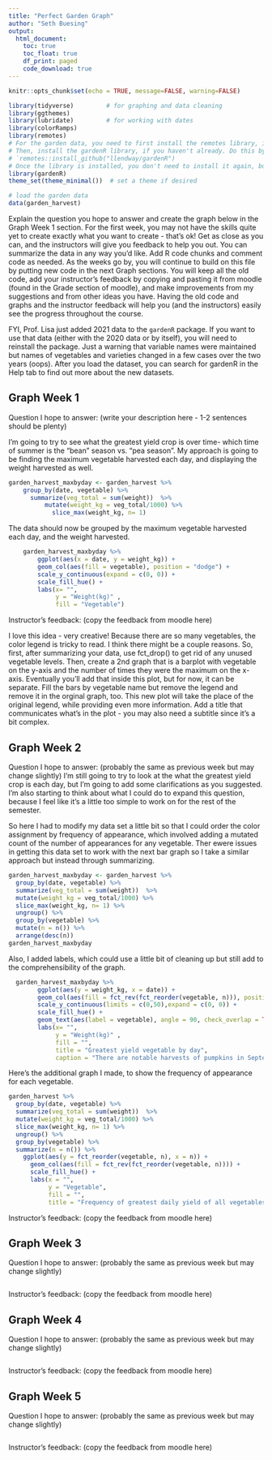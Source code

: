 ```yaml
---
title: "Perfect Garden Graph"
author: "Seth Buesing"
output: 
  html_document:
    toc: true
    toc_float: true
    df_print: paged
    code_download: true
---
```


```r
knitr::opts_chunk$set(echo = TRUE, message=FALSE, warning=FALSE)
```

```r
library(tidyverse)         # for graphing and data cleaning
library(ggthemes)
library(lubridate)         # for working with dates
library(colorRamps)
library(remotes)
# For the garden data, you need to first install the remotes library, if you haven't already
# Then, install the gardenR library, if you haven't already. Do this by uncommenting the code below (delete the hashtag) and running it. Then, you should delete this line of code or add the hashtag back so you don't reinstall each time.
# `remotes::install_github("llendway/gardenR")
# Once the library is installed, you don't need to install it again, but each time you need to load the library using the code below. You will know if you haven't installed the library if the code below produces an error.
library(gardenR)
theme_set(theme_minimal())  # set a theme if desired
```

```r
# load the garden data 
data(garden_harvest)
```

Explain the question you hope to answer and create the graph below in the Graph Week 1 section. For the first week, you may not have the skills quite yet to create exactly what you want to create - that's ok! Get as close as you can, and the instructors will give you feedback to help you out. You can summarize the data in any way you'd like. Add R code chunks and comment code as needed. As the weeks go by, you will continue to build on this file by putting new code in the next Graph sections. You will keep all the old code, add your instructor's feedback by copying and pasting it from moodle (found in the Grade section of moodle), and make improvements from my suggestions and from other ideas you have. Having the old code and graphs and the instructor feedback will help you (and the instructors) easily see the progress throughout the course.

FYI, Prof. Lisa just added 2021 data to the `gardenR` package. If you want to use that data (either with the 2020 data or by itself), you will need to reinstall the package. Just a warning that variable names were maintained but names of vegetables and varieties changed in a few cases over the two years (oops). After you load the dataset, you can search for gardenR in the Help tab to find out more about the new datasets.

## Graph Week 1

Question I hope to answer: (write your description here - 1-2 sentences should be plenty)

I'm going to try to see what the greatest yield crop is over time- which time of summer is the "bean" season vs. "pea season". My approach is going to be finding the maximum vegetable harvested each day, and displaying the weight harvested as well.

```r
garden_harvest_maxbyday <- garden_harvest %>% 
    group_by(date, vegetable) %>% 
      summarize(veg_total = sum(weight))  %>% 
          mutate(weight_kg = veg_total/1000) %>% 
            slice_max(weight_kg, n= 1)
```

The data should now be grouped by the maximum vegetable harvested each day, and the weight harvested.

```r
    garden_harvest_maxbyday %>% 
        ggplot(aes(x = date, y = weight_kg)) +
        geom_col(aes(fill = vegetable), position = "dodge") +
        scale_y_continuous(expand = c(0, 0)) +
        scale_fill_hue() +
        labs(x= "",
             y = "Weight(kg)" ,
             fill = "Vegetable")
```


Instructor's feedback: (copy the feedback from moodle here)

	
I love this idea - very creative! Because there are so many vegetables, the color legend is tricky to read. I think there might be a couple reasons. So, first, after summarizing your data, use fct_drop() to get rid of any unused vegetable levels. Then, create a 2nd graph that is a barplot with vegetable on the y-axis and the number of times they were the maximum on the x-axis. Eventually you'll add that inside this plot, but for now, it can be separate. Fill the bars by vegetable name but remove the legend and remove it in the orginal graph, too. This new plot will take the place of the original legend, while providing even more information. Add a title that communicates what's in the plot - you may also need a subtitle since it's a bit complex.

## Graph Week 2

Question I hope to answer: (probably the same as previous week but may change slightly)
I'm still going to try to look at the what the greatest yield crop is each day, but I'm going to add some clarifications as you suggested. I'm also starting to think about what I could do to expand this question, because I feel like it's a little too simple to work on for the rest of the semester.

So here I had to modify my data set a little bit so that I could order the color assignment by frequency of appearance, which involved adding a mutated count of the number of appearances for any vegetable. Ther ewere issues in getting this data set to work with the next bar graph so I take a similar approach but instead through summarizing.
```r
garden_harvest_maxbyday <- garden_harvest %>% 
  group_by(date, vegetable) %>% 
  summarize(veg_total = sum(weight))  %>% 
  mutate(weight_kg = veg_total/1000) %>% 
  slice_max(weight_kg, n= 1) %>% 
  ungroup() %>%
  group_by(vegetable) %>% 
  mutate(n = n()) %>% 
  arrange(desc(n))
garden_harvest_maxbyday
```
Also, I added labels, which could use a little bit of cleaning up but still add to the comprehensibility of the graph.
```r
  garden_harvest_maxbyday %>% 
        ggplot(aes(y = weight_kg, x = date)) +
        geom_col(aes(fill = fct_rev(fct_reorder(vegetable, n))), position = "dodge") +
        scale_y_continuous(limits = c(0,50),expand = c(0, 0)) +
        scale_fill_hue() +
        geom_text(aes(label = vegetable), angle = 90, check_overlap = TRUE, hjust = -.2) +
        labs(x= "",
             y = "Weight(kg)" ,
             fill = "",
             title = "Greatest yield vegetable by day",
             caption = "There are notable harvests of pumpkins in September and many middling harvests of tomatoes through the latter part of the summer")

```

Here's the additional graph I made, to show the frequency of appearance for each vegetable. 
```r
garden_harvest %>% 
  group_by(date, vegetable) %>% 
  summarize(veg_total = sum(weight))  %>% 
  mutate(weight_kg = veg_total/1000) %>% 
  slice_max(weight_kg, n= 1) %>% 
  ungroup() %>%
  group_by(vegetable) %>% 
  summarize(n = n()) %>%
    ggplot(aes(y = fct_reorder(vegetable, n), x = n)) +
      geom_col(aes(fill = fct_rev(fct_reorder(vegetable, n)))) +
      scale_fill_hue() +
      labs(x = "",
           y = "Vegetable",
           fill = "",
           title = "Frequency of greatest daily yield of all vegetables")
```

Instructor's feedback: (copy the feedback from moodle here)

## Graph Week 3

Question I hope to answer: (probably the same as previous week but may change slightly)

```r

```

Instructor's feedback: (copy the feedback from moodle here)

## Graph Week 4

Question I hope to answer: (probably the same as previous week but may change slightly)

```r

```

Instructor's feedback: (copy the feedback from moodle here)

## Graph Week 5

Question I hope to answer: (probably the same as previous week but may change slightly)

```r

```

Instructor's feedback: (copy the feedback from moodle here)


